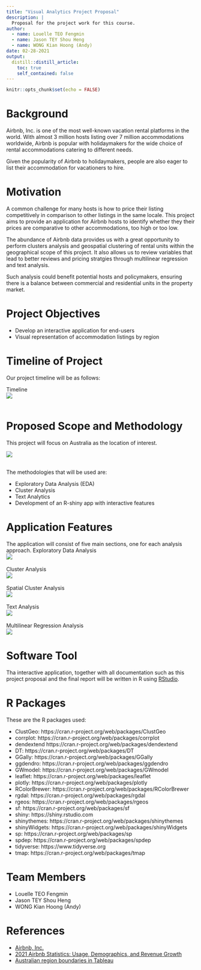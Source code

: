 ```yaml
---
title: "Visual Analytics Project Proposal"
description: |
  Proposal for the project work for this course.
author:
  - name: Louelle TEO Fengmin
  - name: Jason TEY Shou Heng
  - name: WONG Kian Hoong (Andy)
date: 02-28-2021
output:
  distill::distill_article:
    toc: true
    self_contained: false
---
```



```r
knitr::opts_chunk$set(echo = FALSE)
```

# Background
Airbnb, Inc. is one of the most well-known vacation rental platforms in the world. With almost 3 million hosts listing over 7 million accommodations worldwide, Airbnb is popular with holidaymakers for the wide choice of rental accommodations catering to different needs.

Given the popularity of Airbnb to holidaymakers, people are also eager to list their accommodation for vacationers to hire.

# Motivation
A common challenge for many hosts is how to price their listing competitively in comparison to other listings in the same locale. This project aims to provide an application for Airbnb hosts to identify whether they their prices are comparative to other accommodations, too high or too low.

The abundance of Airbnb data provides us with a great opportunity to perform clusters analysis and geospatial clustering of rental units within the geographical scope of this project. It also allows us to review variables that lead to better reviews and pricing stratgies through multilinear regression and text analysis.

Such analysis could benefit potential hosts and policymakers, ensuring there is a balance between commercial and residential units in the property market.

# Project Objectives
* Develop an interactive application for end-users
* Visual representation of accommodation listings by region

# Timeline of Project
Our project timeline will be as follows:

Timeline</br>![](images/Timeline.png)</br></br>

# Proposed Scope and Methodology
This project will focus on Australia as the location of interest.

![](images/australiamap.png)</br></br>

The methodologies that will be used are:</br>

* Exploratory Data Analysis (EDA)</br>
* Cluster Analysis</br>
* Text Analytics</br>
* Development of an R-shiny app with interactive features</br>

# Application Features
The application will consist of five main sections, one for each analysis approach.
Exploratory Data Analysis</br>![](images/edasketch.png)</br></br>
Cluster Analysis</br>![](images/clustersketch.png)</br></br>
Spatial Cluster Analysis</br>![](images/spatialsketch.png)</br></br>
Text Analysis</br>![](images/textsketch.png)</br></br>
Multilinear Regression Analysis</br>![](images/mlrsketch.png)

# Software Tool
Tha interactive application, together with all documentation such as this project proposal and the final report will be written in R using [RStudio](https://rstudio.com/).

# R Packages
These are the R packages used:

* ClustGeo: https://cran.r-project.org/web/packages/ClustGeo
* corrplot: https://cran.r-project.org/web/packages/corrplot
* dendextend https://cran.r-project.org/web/packages/dendextend
* DT: https://cran.r-project.org/web/packages/DT
* GGally: https://cran.r-project.org/web/packages/GGally
* ggdendro: https://cran.r-project.org/web/packages/ggdendro
* GWmodel: https://cran.r-project.org/web/packages/GWmodel
* leaflet: https://cran.r-project.org/web/packages/leaflet
* plotly: https://cran.r-project.org/web/packages/plotly
* RColorBrewer: https://cran.r-project.org/web/packages/RColorBrewer
* rgdal: https://cran.r-project.org/web/packages/rgdal
* rgeos: https://cran.r-project.org/web/packages/rgeos
* sf: https://cran.r-project.org/web/packages/sf
* shiny: https://shiny.rstudio.com
* shinythemes: https://cran.r-project.org/web/packages/shinythemes
* shinyWidgets: https://cran.r-project.org/web/packages/shinyWidgets
* sp: https://cran.r-project.org/web/packages/sp
* spdep: https://cran.r-project.org/web/packages/spdep
* tidyverse: https://www.tidyverse.org
* tmap: https://cran.r-project.org/web/packages/tmap

# Team Members
* Louelle TEO Fengmin
* Jason TEY Shou Heng
* WONG Kian Hoong (Andy)

# References
* [Airbnb, Inc.](https://www.airbnb.com/)
* [2021 Airbnb Statistics: Usage, Demographics, and Revenue Growth](https://www.stratosjets.com/blog/airbnb-statistics/) 
* [Australian region boundaries in Tableau](https://blog.databender.net/2014/08/03/australian-region-boundaries-in-tableau/)